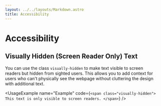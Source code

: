 ```yaml
---
layout: ../../layouts/Markdown.astro
title: Accessibility
---
```



# Accessibility

## Visually Hidden (Screen Reader Only) Text
You can use the class `visually-hidden` to make text visible to screen readers but hidden from sighted users. This allows you to add context for users who can't physically see the webpage without cluttering the design with additional text.

<UsageExample
  name="Example"
  code={`
    <span class="visually-hidden">
      This text is only visible to screen readers.
    </span>
  `}
/>
